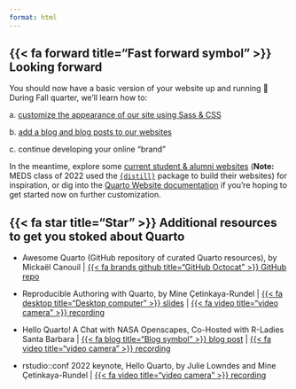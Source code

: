 ```yaml
---
format: html
---
```


## {{< fa forward title="Fast forward symbol" >}} Looking forward

You should now have a basic version of your website up and running 🎉 During Fall quarter, we'll learn how to:

a\. [customize the appearance of our site using Sass & CSS](https://ucsb-meds.github.io/customizing-quarto-websites/#/title-slide)

b\. [add a blog and blog posts to our websites](https://samanthacsik.github.io/posts/2022-10-24-quarto-blogs/) 

c\. continue developing your online "brand"

In the meantime, explore some [current student & alumni websites](https://ucsb-meds.github.io/student_websites.html) (**Note:** MEDS class of 2022 used the [`{distill}`](https://rstudio.github.io/distill/website.html) package to build their websites) for inspiration, or dig into the [Quarto Website documentation](https://quarto.org/docs/websites/) if you're hoping to get started now on further customization.

## {{< fa star title="Star" >}} Additional resources to get you stoked about Quarto

<!-- -   We don't talk about Quarto, by Alison Hill \| [`r fontawesome::fa("blog", fill = "#5A5A5A", a11y = "sem")` blog post](https://www.apreshill.com/blog/2022-04-we-dont-talk-about-quarto/) -->

-  Awesome Quarto (GitHub repository of curated Quarto resources), by Mickaël Canouil | [{{< fa brands github title="GitHub Octocat" >}} GitHub repo](https://github.com/mcanouil/awesome-quarto)

-   Reproducible Authoring with Quarto, by Mine Çetinkaya-Rundel \| [{{< fa desktop title="Desktop computer" >}}  slides](https://mine-cetinkaya-rundel.github.io/2022-repro-toronto/#/title-slide) \| [{{< fa video title="video camera" >}} recording](https://www.youtube.com/watch?v=6p4vOKS6Xls)

-   Hello Quarto! A Chat with NASA Openscapes, Co-Hosted with R-Ladies Santa Barbara \| [{{< fa blog title="Blog symbol" >}} blog post](https://www.openscapes.org/blog/2022/06/22/hello-quarto/) \| [{{< fa video title="video camera" >}} recording](https://www.youtube.com/watch?v=azVAl343CIU)

-   rstudio::conf 2022 keynote, Hello Quarto, by Julie Lowndes and Mine Çetinkaya-Rundel \| [{{< fa video title="video camera" >}} recording](https://www.rstudio.com/conference/2022/keynotes/collaborate-with-quarto/)
